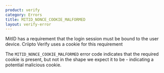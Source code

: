```yaml
---
product: verify
category: Errors
title: MITID_NONCE_COOKIE_MALFORMED
layout: verify-error
---
```


MitID has a requirement that the login session must be bound to the user device.
Criipto Verify uses a cookie for this requirement

The `MITID_NONCE_COOKIE_MALFORMED` error code indicates that the required cookie
is present, but not in the shape we expect it to be - indicating a potential malicious cookie.